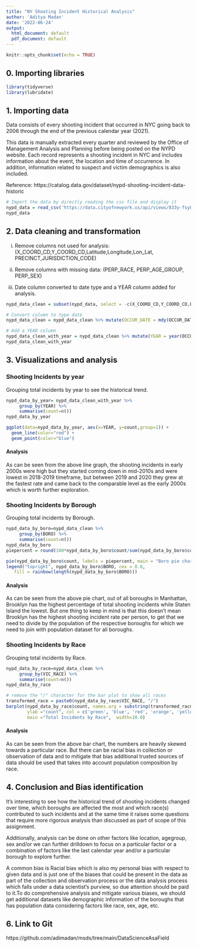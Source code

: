 ```yaml
---
title: "NY Shooting Incident Historical Analysis"
author: 'Aditya Madan'
date: '2022-06-24'
output:
  html_document: default
  pdf_document: default
---
```


```r
knitr::opts_chunk$set(echo = TRUE)
```


## 0. Importing libraries
```r
library(tidyverse)
library(lubridate)
```

## 1. Importing data
Data consists of every shooting incident that occurred in NYC going back to 2006 through the end of the previous calendar year (2021). 

This data is manually extracted every quarter and reviewed by the Office of Management Analysis and Planning before being posted on the NYPD website. Each record represents a shooting incident in NYC and includes information about the event, the location and time of occurrence. In addition, information related to suspect and victim demographics is also included. 

Reference: https://catalog.data.gov/dataset/nypd-shooting-incident-data-historic

```r
# Import the data by directly reading the csv file and display it
nypd_data = read_csv('https://data.cityofnewyork.us/api/views/833y-fsy8/rows.csv')
nypd_data
```

## 2. Data cleaning and transformation
(i) Remove columns not used for analysis:
(X_COORD_CD,Y_COORD_CD,Latitude,Longitude,Lon_Lat, PRECINCT,JURISDICTION_CODE)

(ii) Remove columns with missing data:
(PERP_RACE, PERP_AGE_GROUP, PERP_SEX)

(iii) Date column converted to date type and a YEAR column added for analysis.

```r
nypd_data_clean = subset(nypd_data, select = -c(X_COORD_CD,Y_COORD_CD,Latitude,Longitude,Lon_Lat,PERP_RACE,PERP_AGE_GROUP, PERP_SEX, PRECINCT,JURISDICTION_CODE) )

# Convert column to type date
nypd_data_clean = nypd_data_clean %>% mutate(OCCUR_DATE = mdy(OCCUR_DATE))

# Add a YEAR column
nypd_data_clean_with_year = nypd_data_clean %>% mutate(YEAR = year(OCCUR_DATE))
nypd_data_clean_with_year
```

## 3. Visualizations and analysis
### Shooting Incidents by year
Grouping total incidents by year to see the historical trend.
```r
nypd_data_by_year= nypd_data_clean_with_year %>%
     group_by(YEAR) %>%
     summarise(count=n())
nypd_data_by_year

ggplot(data=nypd_data_by_year, aes(x=YEAR, y=count,group=1)) +
  geom_line(color="red") +
  geom_point(color="blue")

```

#### Analysis
As can be seen from the above line graph, the shooting incidents in early 2000s were high but they started coming down in mid-2010s and were lowest in 2018-2019 timeframe, but between 2019 and 2020 they grew at the fastest rate and came back to the comparable level as the early 2000s which is worth further exploration.

### Shooting Incidents by Borough
Grouping total incidents by Borough.
```r
nypd_data_by_boro=nypd_data_clean %>%
     group_by(BORO) %>%
     summarise(count=n())
nypd_data_by_boro
piepercent = round(100*nypd_data_by_boro$count/sum(nypd_data_by_boro$count), 1)

pie(nypd_data_by_boro$count, labels = piepercent, main = "Boro pie chart",col = rainbow(length(nypd_data_by_boro$BORO)))
legend("topright", nypd_data_by_boro$BORO, cex = 0.8,
   fill = rainbow(length(nypd_data_by_boro$BORO)))
```

#### Analysis
As can be seen from the above pie chart, out of all boroughs in Manhattan, Brooklyn has the highest percentage of total shooting incidents while Staten Island the lowest. But one thing to keep in mind is that this doesn't mean Brooklyn has the highest shooting incident rate per person, to get that we need to divide by the population of the respective boroughs for which we need to join with population dataset for all boroughs.

### Shooting Incidents by Race
Grouping total incidents by Race.
```r
nypd_data_by_race=nypd_data_clean %>%
     group_by(VIC_RACE) %>%
     summarise(count=n())
nypd_data_by_race

# remove the "/" character for the bar plot to show all races
transformed_race = paste0(nypd_data_by_race$VIC_RACE, "/")
barplot(nypd_data_by_race$count, names.arg = substring(transformed_race, 0, regexpr("/", transformed_race) - 1), xlab ="Race", 
        ylab ="count", col = c('green', 'blue', 'red', 'orange', 'yellow', 'brown','violet'),
        main ="Total Incidents by Race",  width=10.0)

```

#### Analysis
As can be seen from the above bar chart, the numbers are heavily skewed towards a particular race. 
But there can be racial bias in collection or observation of data and to mitigate that bias additional trusted sources of data should be used that takes into account population composition by race.


## 4. Conclusion and Bias identification
It's interesting to see how the historical trend of shooting incidents changed over time, which boroughs are affected the most and which race(s) contributed to such incidents and at the same time it raises some questions that require more rigorous analysis than discussed as part of scope of this assignment.

Additionally, analysis can be done on other factors like location, agegroup, sex and/or we can further drilldown to focus on a particular factor or a combination of factors like the last calendar year and/or a particular borough to explore further.

A common bias is Racial bias which is also my personal bias with respect to given data and is just one of the biases that could be present in the data as part of the collection and observation process or the data analysis process which falls under a data scientist's purview, so due attention should be paid to it.To do comprehensive analysis and mitigate various biases, we should get additional datasets like demographic information of the boroughs that has population data considering factors like race, sex, age, etc.

## 6. Link to Git
https://github.com/adimadan/msds/tree/main/DataScienceAsaField
